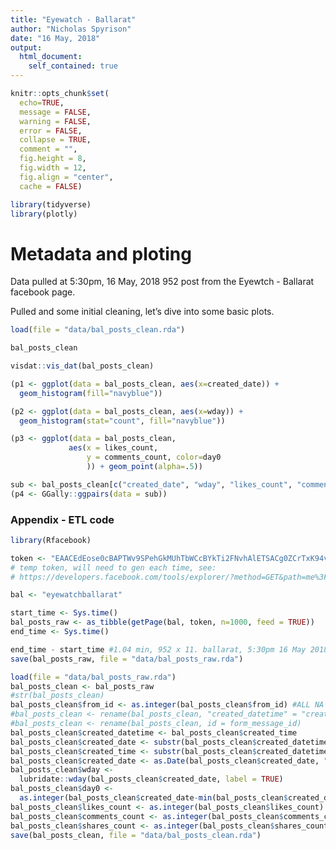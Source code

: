 ```yaml
---
title: "Eyewatch - Ballarat"
author: "Nicholas Spyrison"
date: "16 May, 2018"
output: 
  html_document:
    self_contained: true
---
```

```r
knitr::opts_chunk$set(
  echo=TRUE,
  message = FALSE,
  warning = FALSE,
  error = FALSE, 
  collapse = TRUE,
  comment = "",
  fig.height = 8,
  fig.width = 12,
  fig.align = "center",
  cache = FALSE)

library(tidyverse)
library(plotly)
```

# Metadata and ploting

Data pulled at 5:30pm, 16 May, 2018
952 post from the Eyewtch - Ballarat facebook page.


Pulled and some initial cleaning, let's dive into some basic plots.

```r
load(file = "data/bal_posts_clean.rda")

bal_posts_clean

visdat::vis_dat(bal_posts_clean)

(p1 <- ggplot(data = bal_posts_clean, aes(x=created_date)) +
  geom_histogram(fill="navyblue"))

(p2 <- ggplot(data = bal_posts_clean, aes(x=wday)) + 
  geom_histogram(stat="count", fill="navyblue"))

(p3 <- ggplot(data = bal_posts_clean, 
             aes(x = likes_count, 
                 y = comments_count, color=day0 
                 )) + geom_point(alpha=.5))

sub <- bal_posts_clean[c("created_date", "wday", "likes_count", "comments_count", "shares_count")]
(p4 <- GGally::ggpairs(data = sub))
```

### Appendix - ETL code
```r
library(Rfacebook)

token <- "EAACEdEose0cBAPTWv9SPehGkMUhTbWCcBYkTi2FNvhAlETSACg0ZCrTxK94v7QSLXWJQxniD8aVkHob0541svS4WOVpKv8O1PABqXXtQWGusAMPdLZBYYRjo6MlOGVUHQQQCOEaoPZAoRWDXbKT8d7lBSId2mBvxOmqxUHJIbKE8UIObWPDOYDaXta9oxAZD" 
# temp token, will need to gen each time, see:
# https://developers.facebook.com/tools/explorer/?method=GET&path=me%3Ffields%3Did%2Cname&version=v3.0)

bal <- "eyewatchballarat"

start_time <- Sys.time()
bal_posts_raw <- as_tibble(getPage(bal, token, n=1000, feed = TRUE)) 
end_time <- Sys.time()

end_time - start_time #1.04 min, 952 x 11. ballarat, 5:30pm 16 May 2018
save(bal_posts_raw, file = "data/bal_posts_raw.rda")
```

```r
load(file = "data/bal_posts_raw.rda")
bal_posts_clean <- bal_posts_raw
#str(bal_posts_clean)
bal_posts_clean$from_id <- as.integer(bal_posts_clean$from_id) #ALL NA after
#bal_posts_clean <- rename(bal_posts_clean, "created_datetime" = "created_time")
#bal_posts_clean <- rename(bal_posts_clean, id = form_message_id)
bal_posts_clean$created_datetime <- bal_posts_clean$created_time
bal_posts_clean$created_date <- substr(bal_posts_clean$created_datetime, 1, 10)
bal_posts_clean$created_time <- substr(bal_posts_clean$created_datetime, 11, 24)
bal_posts_clean$created_date <- as.Date(bal_posts_clean$created_date, "%Y-%m-%d")
bal_posts_clean$wday <- 
  lubridate::wday(bal_posts_clean$created_date, label = TRUE)
bal_posts_clean$day0 <- 
  as.integer(bal_posts_clean$created_date-min(bal_posts_clean$created_date))
bal_posts_clean$likes_count <- as.integer(bal_posts_clean$likes_count)
bal_posts_clean$comments_count <- as.integer(bal_posts_clean$comments_count)
bal_posts_clean$shares_count <- as.integer(bal_posts_clean$shares_count)
save(bal_posts_clean, file = "data/bal_posts_clean.rda")
```



